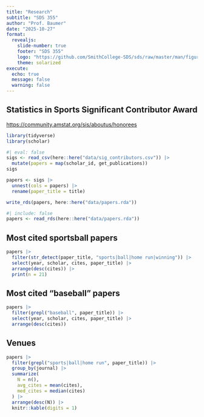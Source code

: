 ```yaml
---
title: "Research"
subtitle: "SDS 355"
author: "Prof. Baumer" 
date: "2025-10-27"
format: 
  revealjs:
    slide-number: true
    footer: "SDS 355"
    logo: "https://github.com/SmithCollege-SDS/sds/raw/master/man/figures/logo.png"
    theme: solarized
execute: 
  echo: true
  message: false
  warning: false
---
```


## Statistics in Sports Significant Contributor Award

::: footer
<https://community.amstat.org/sis/aboutus/honorees>
:::

```r
library(tidyverse)
library(scholar)
```

```r
#| eval: false
sigs <- read_csv(here::here("data/sig_contributors.csv")) |>
  mutate(papers = map(scholar_id, get_publications)) 
sigs

papers <- sigs |>
  unnest(cols = papers) |>
  rename(paper_title = title)

write_rds(papers, here::here("data/papers.rda"))
```

```r
#| include: false
papers <- read_rds(here::here("data/papers.rda"))
```

## Most cited sportsball papers

```r
papers |>
  filter(str_detect(paper_title, "sports|ball|home run|winning")) |>
  select(year, scholar, cites, paper_title) |>
  arrange(desc(cites)) |>
  print(n = 21)
```

## Most cited "baseball" papers

```r
papers |>
  filter(grepl("baseball", paper_title)) |>
  select(year, scholar, cites, paper_title) |>
  arrange(desc(cites))
```

## Venues

```r
papers |>
  filter(grepl("sports|ball|home run", paper_title)) |>
  group_by(journal) |>
  summarize(
    N = n(), 
    avg_cites = mean(cites), 
    med_cites = median(cites)
  ) |>
  arrange(desc(N)) |>
  knitr::kable(digits = 1)
```
